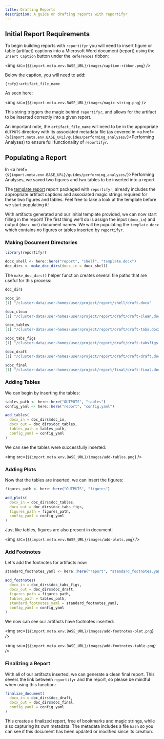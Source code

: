 ```yaml
---
title: Drafting Reports
description: A guide on drafting reports with reportifyr
---
```


## Initial Report Requirements

To begin building reports with `reportifyr` you will need to insert figure or 
table (artifact) captions into a Microsoft Word document (report) using the `Insert Caption` 
button under the `References` ribbon:

<img src={`${import.meta.env.BASE_URL}/images/caption-ribbon.png`} />

Below the caption, you will need to add:

`{rpfy}:artifact_file_name`

As seen here:

<img src={`${import.meta.env.BASE_URL}/images/magic-string.png`} />

This string triggers the magic behind `reportifyr`, and allows for the artifact 
to be inserted correctly into a given report. 

An important note, the `artifact_file_name` will need to be in the appropriate 
`OUTPUTS` directory with its associated metadata file (as covered in
<a href={`${import.meta.env.BASE_URL}/guides/performing_analyses/`}>Performing Analyses</a>) 
to ensure full functionality of `reportifyr`.

## Populating a Report

In <a href={`${import.meta.env.BASE_URL}/guides/performing_analyses/`}>Performing Analyses</a>, 
we saved two figures and two tables to be inserted into a report. 

The [template report](https://github.com/A2-ai/reportifyr/blob/v0.2.6/inst/extdata/template.docx) 
report packaged with `reportifyr`, already includes the appropriate artifact captions 
and associated magic strings required for these two figures and tables. Feel free 
to take a look at the template before we start populating it!

With artifacts generated and our initial template provided, we can now start 
filling in the report! The first thing we'll do is assign the input (`docx_in`) 
and output (`docx_out`) document names. We will be populating the `template.docx` 
which contains no figures or tables inserted by `reportifyr`. 

### Making Document Directories

```r
library(reportifyr)

docx_shell <- here::here("report", "shell", "template.docx")
doc_dirs <- make_doc_dirs(docx_in = docx_shell)
```

The `make_doc_dirs()` helper function creates several file paths that are useful 
for this process:

```r
doc_dirs

$doc_in
[1] "/cluster-data/user-homes/user/project/report/shell/draft.docx"

$doc_clean
[1] "/cluster-data/user-homes/user/project/report/draft/draft-clean.docx"

$doc_tables
[1] "/cluster-data/user-homes/user/project/report/draft/draft-tabs.docx"

$doc_tabs_figs
[1] "/cluster-data/user-homes/user/project/report/draft/draft-tabsfigs.docx"

$doc_draft
[1] "/cluster-data/user-homes/user/project/report/draft/draft-draft.docx"

$doc_final
[1] "/cluster-data/user-homes/user/project/report/final/draft-final.docx"
```

### Adding Tables

We can begin by inserting the tables:

```r
tables_path <- here::here("OUTPUTS", "tables")
config_yaml <- here::here("report", "config.yaml")

add_tables(
  docx_in = doc_dirs$doc_in,
  docx_out = doc_dirs$doc_tables,
  tables_path = tables_path,
  config_yaml = config_yaml
)
```

We can see the tables were successfully inserted:

<img src={`${import.meta.env.BASE_URL}/images/add-tables.png`} />

### Adding Plots

Now that the tables are inserted, we can insert the figures:

```r
figures_path <- here::here("OUTPUTS", "figures")

add_plots(
  docx_in = doc_dirs$doc_tables,
  docx_out = doc_dirs$doc_tabs_figs,
  figures_path = figures_path,
  config_yaml = config_yaml
)
```

Just like tables, figures are also present in document:

<img src={`${import.meta.env.BASE_URL}/images/add-plots.png`} />

### Add Footnotes

Let's add the footnotes for artifacts now:

```r
standard_footnotes_yaml <- here::here("report", "standard_footnotes.yaml")

add_footnotes(
  docx_in = doc_dirs$doc_tabs_figs,
  docx_out = doc_dirs$doc_draft,
  figures_path = figures_path,
  tables_path = tables_path,
  standard_footnotes_yaml = standard_footnotes_yaml,
  config_yaml = config_yaml
)
```

We now can see our artifacts have footnotes inserted:

<img src={`${import.meta.env.BASE_URL}/images/add-footnotes-plot.png`} />

<img src={`${import.meta.env.BASE_URL}/images/add-footnotes-table.png`} />

### Finalizing a Report

With all of our artifacts inserted, we can generate a clean final report. This 
severs the link between `reportifyr` and the report, so please be mindful when 
using this function:

```r
finalize_document(
  docx_in = doc_dirs$doc_draft,
  docx_out = doc_dirs$doc_final,
  config_yaml = config_yaml
)
```

This creates a finalized report, free of bookmarks and magic strings, while also 
capturing its own metadata. The metadata includes a file `hash` so you can see if 
this document has been updated or modified since its creation.

